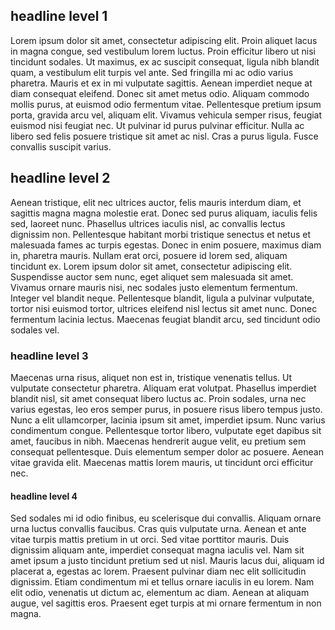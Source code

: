 <article>

# headline level 1

Lorem ipsum dolor sit amet, consectetur adipiscing elit. Proin aliquet lacus in magna congue, sed vestibulum lorem luctus. Proin efficitur libero ut nisi tincidunt sodales. Ut maximus, ex ac suscipit consequat, ligula nibh blandit quam, a vestibulum elit turpis vel ante. Sed fringilla mi ac odio varius pharetra. Mauris et ex in mi vulputate sagittis. Aenean imperdiet neque at diam consequat eleifend. Donec sit amet metus odio. Aliquam commodo mollis purus, at euismod odio fermentum vitae. Pellentesque pretium ipsum porta, gravida arcu vel, aliquam elit. Vivamus vehicula semper risus, feugiat euismod nisi feugiat nec. Ut pulvinar id purus pulvinar efficitur. Nulla ac libero sed felis posuere tristique sit amet ac nisl. Cras a purus ligula. Fusce convallis suscipit varius.

## headline level 2

Aenean tristique, elit nec ultrices auctor, felis mauris interdum diam, et sagittis magna magna molestie erat. Donec sed purus aliquam, iaculis felis sed, laoreet nunc. Phasellus ultrices iaculis nisl, ac convallis lectus dignissim non. Pellentesque habitant morbi tristique senectus et netus et malesuada fames ac turpis egestas. Donec in enim posuere, maximus diam in, pharetra mauris. Nullam erat orci, posuere id lorem sed, aliquam tincidunt ex. Lorem ipsum dolor sit amet, consectetur adipiscing elit. Suspendisse auctor sem nunc, eget aliquet sem malesuada sit amet. Vivamus ornare mauris nisi, nec sodales justo elementum fermentum. Integer vel blandit neque. Pellentesque blandit, ligula a pulvinar vulputate, tortor nisi euismod tortor, ultrices eleifend nisl lectus sit amet nunc. Donec fermentum lacinia lectus. Maecenas feugiat blandit arcu, sed tincidunt odio sodales vel.

### headline level 3

Maecenas urna risus, aliquet non est in, tristique venenatis tellus. Ut vulputate consectetur pharetra. Aliquam erat volutpat. Phasellus imperdiet blandit nisl, sit amet consequat libero luctus ac. Proin sodales, urna nec varius egestas, leo eros semper purus, in posuere risus libero tempus justo. Nunc a elit ullamcorper, lacinia ipsum sit amet, imperdiet ipsum. Nunc varius condimentum congue. Pellentesque tortor libero, vulputate eget dapibus sit amet, faucibus in nibh. Maecenas hendrerit augue velit, eu pretium sem consequat pellentesque. Duis elementum semper dolor ac posuere. Aenean vitae gravida elit. Maecenas mattis lorem mauris, ut tincidunt orci efficitur nec.

#### headline level 4

Sed sodales mi id odio finibus, eu scelerisque dui convallis. Aliquam ornare urna luctus convallis faucibus. Cras quis vulputate urna. Aenean et ante vitae turpis mattis pretium in ut orci. Sed vitae porttitor mauris. Duis dignissim aliquam ante, imperdiet consequat magna iaculis vel. Nam sit amet ipsum a justo tincidunt pretium sed ut nisl. Mauris lacus dui, aliquam id placerat a, egestas ac lorem. Praesent pulvinar diam nec elit sollicitudin dignissim. Etiam condimentum mi et tellus ornare iaculis in eu lorem. Nam elit odio, venenatis ut dictum ac, elementum ac diam. Aenean at aliquam augue, vel sagittis eros. Praesent eget turpis at mi ornare fermentum in non magna.

</article>
